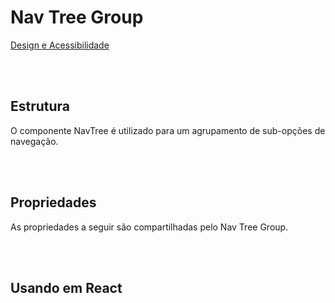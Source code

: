 
# Nav Tree Group

[Design e Acessibilidade](https://www.figma.com/design/2bBnJVKkG09JPWCFBIcD1y/%5BDS%5D-Components?m=auto&node-id=19230-2459&t=TyXNmrAZbhl7DmWw-1)


<br></br>
## Estrutura

O componente NavTree é utilizado para um agrupamento de sub-opções de navegação. 

<Canvas of={NavTreeGroupStories.Properties}></Canvas>

<Meta isTemplate />

<br></br>
## Propriedades

As propriedades a seguir são compartilhadas pelo Nav Tree Group.

<Controls />

<br></br>
## Usando em React

<Source of={NavTreeGroupStories.FrameworkReact} />
